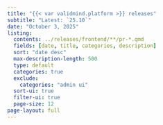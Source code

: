 ```yaml
---
title: "{{< var validmind.platform >}} releases"
subtitle: "Latest: `25.10`"
date: "October 3, 2025"
listing:
  contents: ../releases/frontend/**/pr-*.qmd
  fields: [date, title, categories, description]
  sort: "date desc"
  max-description-length: 500
  type: default
  categories: true
  exclude:
    categories: "admin ui"
  sort-ui: true
  filter-ui: true
  page-size: 12
page-layout: full
---
```


```{=html}
<style>

// Pagination at the bottom of the page
.page-item.active .page-link {
  background-color: #de257e !important;
  border-color: #de257e !important;
  color: white !important;
}

li.page-item.active > a.page-link {
  background-color: #de257e !important;
  border-color: #de257e !important;
  color: white !important;
}

.page-item.active .page-link:hover {
  background-color: #f78ab2 !important; /* 50% lighter */
  border-color: #f78ab2 !important;
  color: #333 !important; /* contrast text */
}

.toc-actions {
  display: none !important;
}
</style>
```